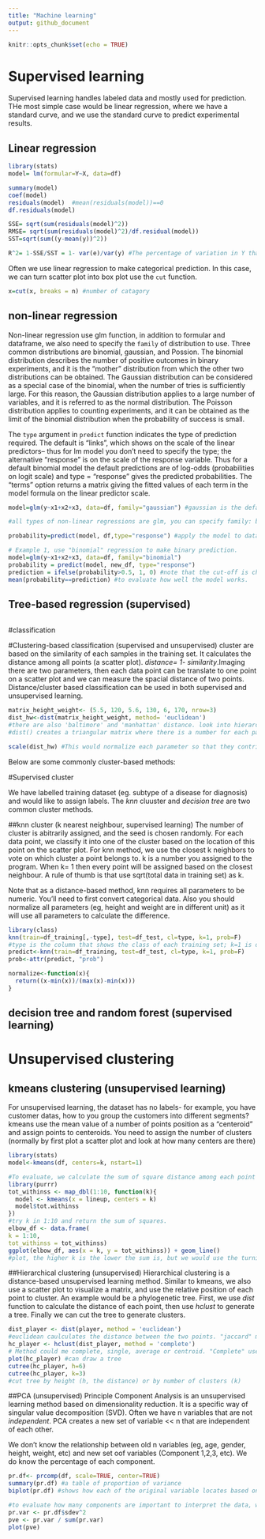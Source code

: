 ```yaml
---
title: "Machine learning"
output: github_document
---
```


```r
knitr::opts_chunk$set(echo = TRUE)
```

# Supervised learning 
Supervised learning handles labeled data and mostly used for prediction. THe most simple case would be linear regression, where we have a standard curve, and we use the standard curve to predict experimental results. 

## Linear regression
```r
library(stats)
model= lm(formular=Y~X, data=df)

summary(model)
coef(model)
residuals(model)  #mean(residuals(model))==0
df.residuals(model)

SSE= sqrt(sum(residuals(model)^2))
RMSE= sqrt(sum(residuals(model)^2)/df.residual(model))
SST=sqrt(sum((y-mean(y))^2))

R^2= 1-SSE/SST = 1- var(e)/var(y) #The percentage of variation in Y that can be explained by the model. 

```
Often we use linear regression to make categorical prediction. In this case, we can turn scatter plot into box plot use the ```cut``` function. 
```r
x=cut(x, breaks = n) #number of catagory
```

## non-linear regression 

Non-linear regression use glm function, in addition to formular and dataframe, we also need to specify the ```family``` of distribution to use. Three common distributions are binomial, gaussian, and Possion. The binomial distribution describes the number of positive outcomes in binary experiments, and it is the “mother” distribution from which the other two distributions can be obtained. The Gaussian distribution can be considered as a special case of the binomial, when the number of tries is sufficiently large. For this reason, the Gaussian distribution applies to a large number of variables, and it is referred to as the normal distribution. The Poisson distribution applies to counting experiments, and it can be obtained as the limit of the binomial distribution when the probability of success is small.

The ```type``` argument in ```predict``` function indicates the type of prediction required. The default is "links", which shows on the scale of the linear predictors-- thus for lm model you don't need to specify the type; the alternative "response" is on the scale of the response variable. Thus for a default binomial model the default predictions are of log-odds (probabilities on logit scale) and type = "response" gives the predicted probabilities. The "terms" option returns a matrix giving the fitted values of each term in the model formula on the linear predictor scale.

```r
model=glm(y~x1+x2+x3, data=df, family="gaussian") #gaussian is the default. 

#all types of non-linear regressions are glm, you can specify family: binomial, gaussian, Gamma (inverse), inverse.gaussian, poisson(link = "log"), quasi,quasibinomial,quasipoisson

probability=predict(model, df,type="response") #apply the model to data

# Example 1, use "binomial" regression to make binary prediction. 
model=glm(y~x1+x2+x3, data=df, family="binomial")
probability = predict(model, new_df, type="response")
prediction = ifelse(probability>0.5, 1, 0) #note that the cut-off is chosen arbitrarily and is context dependent. 
mean(probability==prediction) #to evaluate how well the model works.  
```

## Tree-based regression (supervised)
```r

```

#classification

#Clustering-based classification (supervised and unsupervised) 
cluster are based on the similarity of each samples in the training set. It calculates the distance among all points (a scatter plot). *distance= 1- similarity*.Imaging there are two parameters, then each data point can be translate to one point on a scatter plot and we can measure the spacial distance of two points. Distance/cluster based classification can be used in both supervised and unsupervised learning. 

```r
matrix_height_weight<- (5.5, 120, 5.6, 130, 6, 170, nrow=3)
dist_hw<-dist(matrix_height_weight, method= 'euclidean')
#there are also 'baltimore' and 'manhattan' distance. look into hierarchical clustering to find more. 
#dist() creates a triangular matrix where there is a number for each pair of points in the originall matrix. 

scale(dist_hw) #This would normalize each parameter so that they contribute the same way in the distance calculation. 
```

Below are some commonly cluster-based methods: 

#Supervised cluster

We have labelled training dataset (eg. subtype of a disease for diagnosis) and would like to assign labels. The *knn* cluuster and *decision tree* are two common cluster methods. 

##knn cluster (k nearest neighbour, supervised learning)
The number of cluster is abitrarily assigned, and the seed is chosen randomly. For each data point, we classify it into one of the cluster based on the location of this point on the scatter plot. For knn method, we use the closest k neighbors to vote on which cluster a point belongs to. k is a number you assigned to the program. When k= 1 then every point will be assigned based on the closest neighbour. A rule of thumb is that use sqrt(total data in training set) as k.

Note that as a distance-based method, knn requires all parameters to be numeric. You'll need to first convert categorical data. Also you should normalize all parameters (eg, height and weight are in different unit) as it will use all parameters to calculate the difference. 

```r
library(class)
knn(train=df_training[,-type], test=df_test, cl=type, k=1, prob=F) 
#type is the column that shows the class of each training set; k=1 is default; default prob=F will assign the testing data based on the majority of votes. prob=T will return the propotion of the votes for the winning class in probability.
predict<-knn(train=df_training, test=df_test, cl=type, k=1, prob=F)
prob<-attr(predict, "prob")

normalize<-function(x){
  return((x-min(x))/(max(x)-min(x)))
}
```
## decision tree and random forest (supervised learning)


# Unsupervised clustering

## kmeans clustering (unsupervised learning)
For unsupervised learning, the dataset has no labels- for example, you have customer datas, how to you group the customers into different segments? kmeans use the mean value of a number of points position as a "centeroid" and assign points to centeroids. You need to assign the number of clusters  (normally by first plot a scatter plot and look at how many centers are there)
```r
library(stats)
model<-kmeans(df, centers=k, nstart=1)

#To evaluate, we calculate the sum of square distance among each point to the centeroid of the cluster it belongs to. If we don't know what should be the ideal k, use elbow plot to compare:
library(purrr)
tot_withinss <- map_dbl(1:10, function(k){
  model <- kmeans(x = lineup, centers = k) 
  model$tot.withinss 
})
#try k in 1:10 and return the sum of squares.
elbow_df <- data.frame(
k = 1:10,
tot_withinss = tot_withinss)
ggplot(elbow_df, aes(x = k, y = tot_withinss)) + geom_line()
#plot, the higher k is the lower the sum is, but we would use the turning point. 
```

##Hierarchical clustering (unsupervised)
Hierarchical clustering is a distance-based unsupervised learning method. Similar to kmeans, we also use a scatter plot to visualize a matrix, and use the relative position of each point to cluster. An example would be a phylogenetic tree. First, we use *dist* function to calculate the distance of each point, then use *hclust* to generate a tree. Finally we can cut the tree to generate clusters. 

```r
dist_player <- dist(player, method = 'euclidean') 
#euclidean caulculates the distance between the two points. "jaccard" method can be used for categoriical data (T or F; A,B,C etc)
hc_player <- hclust(dist_player, method = 'complete')
# Method could me complete, single, average or centroid. "Complete" use pairwise similarity between all observations in cluster 1 and 2 and use the largest of similarities; "single" use the smallest similarities and average use the average similarities. Centroid find the centroid of each cluster. "Single" turns to create unbalanced tree and it's good to use it to call out outliers in a dataset. "Complete" creates most balanced tree and is most common. 
plot(hc_player) #can draw a tree
cutree(hc_player, h=6)
cutree(hc_player, k=3)
#cut tree by height (h, the distance) or by number of clusters (k) 
```

##PCA (unsupervised)
Principle Component Analysis is an unsupervised learning method based on dimensionality reduction. It is a specific way of singular value decomposition (SVD). Often we have n variables that are not *independent*. PCA creates a new set of variable << n that are independent of each other.

We don't know the relationship between old n variables (eg, age, gender, height, weight, etc) and new set oof variables (Component 1,2,3, etc). We do know the percentage of each component. 

```r
pr.df<- prcomp(df, scale=TRUE, center=TRUE)
summary(pr.df) #a table of proportion of variance
biplot(pr.df) #shows how each of the original variable locates based on new components

#to evaluate how many components are important to interpret the data, we can use scree plot variance explained for each principal component 
pr.var <- pr.df$sdev^2
pve <- pr.var / sum(pr.var)
plot(pve)
```


